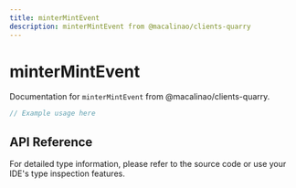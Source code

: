 ```yaml
---
title: minterMintEvent
description: minterMintEvent from @macalinao/clients-quarry
---
```


# minterMintEvent

Documentation for `minterMintEvent` from @macalinao/clients-quarry.

```typescript
// Example usage here
```

## API Reference

For detailed type information, please refer to the source code or use your IDE's type inspection features.
